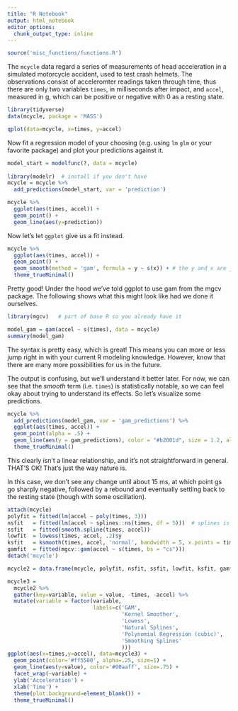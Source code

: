 ```yaml
---
title: "R Notebook"
output: html_notebook
editor_options: 
  chunk_output_type: inline
---
```


```r
source('misc_functions/functions.R')
```

The `mcycle` data regard a series of measurements of head acceleration in a simulated motorcycle accident, used to test crash helmets. The observations consist of acceleromter readings taken through time, thus there are only two variables `times`, in milliseconds after impact, and `accel`, measured in g, which can be positive or negative with 0 as a resting state.

```r
library(tidyverse)
data(mcycle, package = 'MASS')

qplot(data=mcycle, x=times, y=accel)
```

Now fit a regression model of your choosing (e.g. using `lm` `glm` or your favorite package) and plot your predictions against it.  

```r
model_start = modelfunc(?, data = mcycle)
  
library(modelr)  # install if you don't have
mcycle = mcycle %>% 
  add_predictions(model_start, var = 'prediction')

mcycle %>% 
  ggplot(aes(times, accel)) +
  geom_point() +
  geom_line(aes(y=prediction))
```

Now let's let `ggplot` give us a fit instead.

```r
mcycle %>% 
  ggplot(aes(times, accel)) +
  geom_point() + 
  geom_smooth(method = 'gam', formula = y ~ s(x)) + # the y and x are just generic names for the axes
  theme_trueMinimal()
```

Pretty good!  Under the hood we've told ggplot to use gam from the mgcv package.  The following shows what this might look like had we done it ourselves.

```r
library(mgcv)   # part of base R so you already have it

model_gam = gam(accel ~ s(times), data = mcycle)
summary(model_gam)
```

The syntax is pretty easy, which is great!  This means you can more or less jump right in with your current R modeling knowledge.  However, know that there are many more possibilities for us in the future.

The output is confusing, but we'll understand it better later.  For now, we can see that the *smooth* term (i.e. `times`) is statistically notable, so we can feel okay about trying to understand its effects.  So let's visualize some predictions.


```r
mcycle %>% 
  add_predictions(model_gam, var = 'gam_predictions') %>% 
  ggplot(aes(times, accel)) +
  geom_point(alpha = .5) + 
  geom_line(aes(y = gam_predictions), color = "#b2001d", size = 1.2, alpha = .5) +
  theme_trueMinimal()
```


This clearly isn't a linear relationship, and it's not straightforward in general.  THAT'S OK! That's just the way nature is.  

In this case, we don't see any change until about 15 ms, at which point gs go sharply negative, followed by a rebound and eventually settling back to the resting state (though with some oscillation).  


```r
attach(mcycle)
polyfit = fitted(lm(accel ~ poly(times, 3)))
nsfit   = fitted(lm(accel ~ splines::ns(times, df = 5)))  # splines is part of base R
ssfit   = fitted(smooth.spline(times, accel))
lowfit  = lowess(times, accel, .2)$y
ksfit   = ksmooth(times, accel, 'normal', bandwidth = 5, x.points = times)$y
gamfit  = fitted(mgcv::gam(accel ~ s(times, bs = "cs")))
detach('mcycle')

mcycle2 = data.frame(mcycle, polyfit, nsfit, ssfit, lowfit, ksfit, gamfit)

mcycle3 = 
  mcycle2 %>% 
  gather(key=variable, value = value, -times, -accel) %>% 
  mutate(variable = factor(variable, 
                           labels=c('GAM', 
                                    'Kernel Smoother', 
                                    'Lowess', 
                                    'Natural Splines', 
                                    'Polynomial Regression (cubic)', 
                                    'Smoothing Splines'
                                    )))
ggplot(aes(x=times,y=accel), data=mcycle3) + 
  geom_point(color='#ff5500', alpha=.25, size=1) + 
  geom_line(aes(y=value), color='#00aaff', size=.75) +
  facet_wrap(~variable) +
  ylab('Acceleration') +
  xlab('Time') +
  theme(plot.background=element_blank()) +
  theme_trueMinimal()

```


